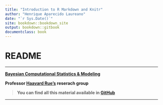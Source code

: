 ```yaml
--- 
title: "Introduction to R Markdown and Knitr"
author: "Henrique Aparecido Laureano"
date: "`r Sys.Date()`"
site: bookdown::bookdown_site
output: bookdown::gitbook
documentclass: book
---
```


# README {-}

***

**[Bayesian Computational Statistics & Modeling](https://bayescomp.kaust.edu.sa/Pages/Home.aspx)**

**Professor [Haavard Rue's](https://www.kaust.edu.sa/en/study/faculty/haavard-rue) reserach group**

> **You can find all this material available in [GitHub](https://github.com/mynameislaure/rmd-rautu)**

***